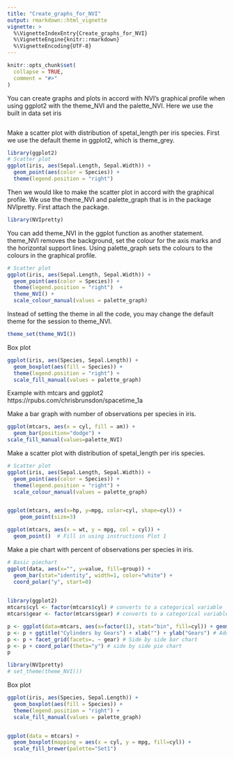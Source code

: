 ```yaml
---
title: "Create_graphs_for_NVI"
output: rmarkdown::html_vignette
vignette: >
  %\VignetteIndexEntry{Create_graphs_for_NVI}
  %\VignetteEngine{knitr::rmarkdown}
  %\VignetteEncoding{UTF-8}
---
```


```r
knitr::opts_chunk$set(
  collapse = TRUE,
  comment = "#>"
)
```

You can create graphs and plots in accord with NVI's graphical profile when using ggplot2 with the theme_NVI and the palette_NVI. Here we use the built in data set iris

```r
```

Make a scatter plot with distribution of spetal_length per iris species. First we use the default theme in ggplot2, which is theme_grey.
```r
library(ggplot2)
# Scatter plot
ggplot(iris, aes(Sepal.Length, Sepal.Width)) +
  geom_point(aes(color = Species)) +
  theme(legend.position = "right") 
```

Then we would like to make the scatter plot in accord with the graphical profile. We use the theme_NVI and palette_graph that is in the package NVIpretty. First attach the package.

```r
library(NVIpretty)
```

You can add theme_NVI in the ggplot function as another statement. theme_NVI removes the background, set the colour for the axis marks and the horizontal support lines. Using palette_graph sets the colours to the colours in the graphical profile.
```r
# Scatter plot
ggplot(iris, aes(Sepal.Length, Sepal.Width)) +
  geom_point(aes(color = Species)) +
  theme(legend.position = "right")  +
  theme_NVI() +
  scale_colour_manual(values = palette_graph)
```

Instead of setting the theme in all the code, you may change the default theme for the session to theme_NVI.  
```r
theme_set(theme_NVI())
```

Box plot
```r
ggplot(iris, aes(Species, Sepal.Length)) +
  geom_boxplot(aes(fill = Species)) +
  theme(legend.position = "right") + 
  scale_fill_manual(values = palette_graph)
```


Example with mtcars and ggplot2 
https://rpubs.com/chrisbrunsdon/spacetime_1a

Make a bar graph with number of observations per species in iris. 
```r
ggplot(mtcars, aes(x = cyl, fill = am)) +
  geom_bar(position="dodge") +
scale_fill_manual(values=palette_NVI)
```

Make a scatter plot with distribution of spetal_length per iris species. 
```r
# Scatter plot
ggplot(iris, aes(Sepal.Length, Sepal.Width)) +
  geom_point(aes(color = Species)) +
  theme(legend.position = "right") + 
  scale_colour_manual(values = palette_graph)


ggplot(mtcars, aes(x=hp, y=mpg, color=cyl, shape=cyl)) +
    geom_point(size=3)

ggplot(mtcars, aes(x = wt, y = mpg, col = cyl)) +
  geom_point()  # Fill in using instructions Plot 1
```
Make a pie chart with percent of observations per species in iris. 
```r
# Basic piechart
ggplot(data, aes(x="", y=value, fill=group)) +
  geom_bar(stat="identity", width=1, color="white") +
  coord_polar("y", start=0) 
  

library(ggplot2)
mtcars$cyl <- factor(mtcars$cyl) # converts to a categorical variable
mtcars$gear <- factor(mtcars$gear) # converts to a categorical variable

p <- ggplot(data=mtcars, aes(x=factor(1), stat="bin", fill=cyl)) + geom_bar(position="fill") # Stacked bar chart
p <- p + ggtitle("Cylinders by Gears") + xlab("") + ylab("Gears") # Adds titles
p <- p + facet_grid(facets=. ~ gear) # Side by side bar chart
p <- p + coord_polar(theta="y") # side by side pie chart
p
```

```r
library(NVIpretty)
# set_theme(theme_NVI())
```



Box plot
```r
ggplot(iris, aes(Species, Sepal.Length)) +
  geom_boxplot(aes(fill = Species)) +
  theme(legend.position = "right") + 
  scale_fill_manual(values = palette_graph)


ggplot(data = mtcars) +
  geom_boxplot(mapping = aes(x = cyl, y = mpg, fill=cyl)) +
  scale_fill_brewer(palette="Set1")
```
